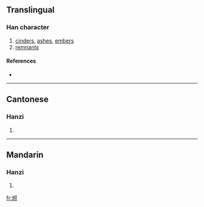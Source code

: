 {{also|燼}}
==Translingual==

===Han character===
{{Han char|rn=86|rad=火|as=06|sn=10|four=|canj=火尸人卜 (FSOY)}}

# [[cinders]], [[ashes]], [[embers]]
# [[remnants]]

====References====
* {{Han ref|kx=0671.081|hdz=32201.050|uh=70EC|ud=28908}}

----

==Cantonese==

===Hanzi===
{{yue-hanzi|jyut=|y=jeun6}}

# {{defn|Cantonese}}

----

==Mandarin==

===Hanzi===
{{cmn-hanzi|tra=燼|pin=[[jìn]] ([[jin4]])|wg=chin<sup>4</sup>}}

# {{defn|Mandarin}}

[[fr:烬]]